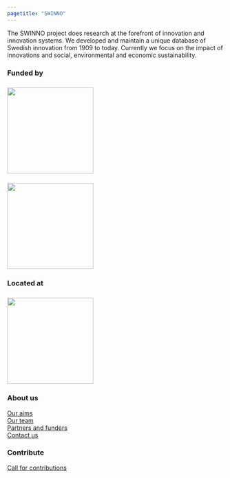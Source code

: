```yaml
---
pagetitle: "SWINNO"
---
```


:::{.text-bigger}
The SWINNO project does research at the forefront of innovation and innovation systems.
We developed and maintain a unique database of Swedish innovation from 1909 to today.
Currently we focus on the impact of innovations and social, environmental and economic sustainability. 
:::


::: {.footer-text}
::: {.footer-container}
::: {.footer-block}
::: grid


::: {.g-col-12 .g-col-md-3}
### Funded by
[![](https://www.vinnova.se/static/build/images/vinnova-complete-green.svg){fig-align="left" width="200px" style="margin-top: 0.5rem" fig-alt="Logo of VINNOVA"}](https://www.vinnova.se) 

[![](https://www.lusem.lu.se/static/toolkit/images/logo/logo_lusem@2x.png){fig-align="left" width="200px" style="margin-top: 0.5rem" fig-alt="Logo of Lund University School of Economics and Management"}](https://www.lusem.lu.se)
:::
::: {.g-col-12 .g-col-md-3}
### Located at
[![](https://www.lusem.lu.se/static/toolkit/images/logo/logo_lusem@2x.png){fig-align="left" width="200px" style="margin-top: 0.5rem" fig-alt="Logo of Lund University School of Economics and Management"}](https://www.lusem.lu.se)
:::
::: {.g-col-12 .g-col-md-3}
### About us
[Our aims](about.qmd)\
[Our team](team.qmd)\
[Partners and funders](swinno-partners.qmd)\
[Contact us](contact.qmd)
:::
::: {.g-col-12 .g-col-md-3}
### Contribute
[Call for contributions](call-for-contributions.qmd)\
:::



:::
:::
:::
:::
